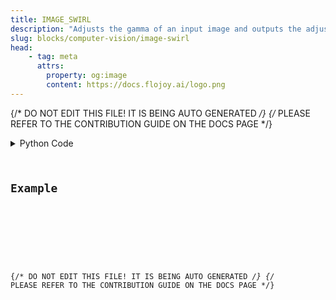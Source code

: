 ```yaml
---
title: IMAGE_SWIRL
description: "Adjusts the gamma of an input image and outputs the adjusted image"
slug: blocks/computer-vision/image-swirl
head:
    - tag: meta
      attrs:
        property: og:image
        content: https://docs.flojoy.ai/logo.png
---
```


{/* DO NOT EDIT THIS FILE! IT IS BEING AUTO GENERATED */}
{/* PLEASE REFER TO THE CONTRIBUTION GUIDE ON THE DOCS PAGE */}


<DownloadStudioBanner />
<PythonDocsDisplay docstring={block_data["docstring"]} />
<details>
<summary>Python Code</summary>



<Code code={pythonCode} lang="py" wrap theme="dracula" />

[Find this Flojoy Block on GitHub](https://github.com/flojoy-ai/blocks/blob/main/blocks/COMPUTER_VISION/IMAGE_SWIRL/IMAGE_SWIRL.py)

</details>

## Example


<GetHelpWidget />


<AppDisplay app={app} blockName="IMAGE_SWIRL" client:visible />


<Example />

{/* DO NOT EDIT THIS FILE! IT IS BEING AUTO GENERATED */}
{/* PLEASE REFER TO THE CONTRIBUTION GUIDE ON THE DOCS PAGE */}
